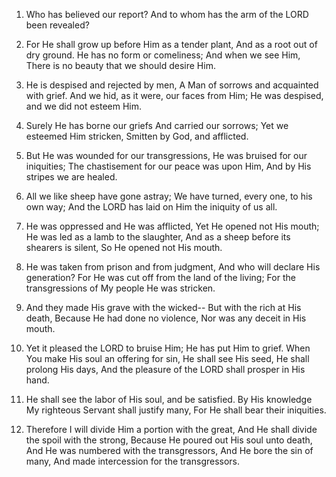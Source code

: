 
1. Who has believed our report? And to whom has the arm of the LORD been revealed?

2. For He shall grow up before Him as a tender plant, And as a root out of dry ground. He has no form or comeliness; And when we see Him, There is no beauty that we should desire Him.

3. He is despised and rejected by men, A Man of sorrows and acquainted with grief. And we hid, as it were, our faces from Him; He was despised, and we did not esteem Him.

4. Surely He has borne our griefs And carried our sorrows; Yet we esteemed Him stricken, Smitten by God, and afflicted.

5. But He was wounded for our transgressions, He was bruised for our iniquities; The chastisement for our peace was upon Him, And by His stripes we are healed.

6. All we like sheep have gone astray; We have turned, every one, to his own way; And the LORD has laid on Him the iniquity of us all.

7. He was oppressed and He was afflicted, Yet He opened not His mouth; He was led as a lamb to the slaughter, And as a sheep before its shearers is silent, So He opened not His mouth.

8. He was taken from prison and from judgment, And who will declare His generation? For He was cut off from the land of the living; For the transgressions of My people He was stricken.

9. And they made His grave with the wicked-- But with the rich at His death, Because He had done no violence, Nor was any deceit in His mouth.

10. Yet it pleased the LORD to bruise Him; He has put Him to grief. When You make His soul an offering for sin, He shall see His seed, He shall prolong His days, And the pleasure of the LORD shall prosper in His hand.

11. He shall see the labor of His soul, and be satisfied. By His knowledge My righteous Servant shall justify many, For He shall bear their iniquities.

12. Therefore I will divide Him a portion with the great, And He shall divide the spoil with the strong, Because He poured out His soul unto death, And He was numbered with the transgressors, And He bore the sin of many, And made intercession for the transgressors.


